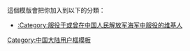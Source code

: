 {{Userbox
  |id=[[File:Naval Ensign of the People's Republic of China.svg|56px]]
  |id-s=3
  |id-c=black
  |info=该用户现在或曾经是[[中国人民解放军海军|<span style=color:#00CED1>中国人民解放军海军</span>]]军人。
  |info-c=navy
  |info-fc=yellow
  |info-s=9
  |border-c=black
  |usercategory=服役于或曾在中国人民解放军海军中服役的维基人
}}
<noinclude>
<p style="clear: both; padding-top: 2em">
這個模版會把你加入到以下的分類：
*[[:Category:服役于或曾在中国人民解放军海军中服役的维基人]]
</p>

[[Category:中国大陆用户框模板]]
</noinclude>